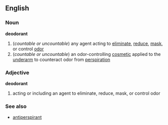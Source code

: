 ==English==
===Noun===
'''deodorant'''
{{wikipedia}}
#(''countable or uncountable'') any agent acting to [[eliminate]], [[reduce]], [[mask]], or control [[odor]]
#(''countable or uncountable'') an odor-controlling [[cosmetic]] applied to the [[underarm]] to counteract odor from [[perspiration]]

===Adjective===
'''deodorant'''
#acting or including an agent to eliminate, reduce, mask, or control odor

===See also===
*[[antiperspirant]]